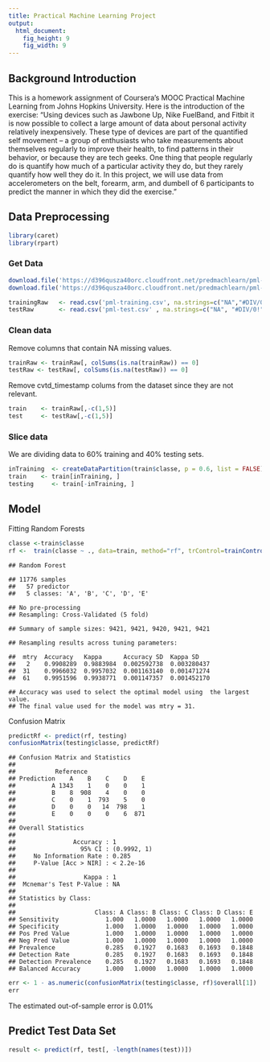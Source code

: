 ```yaml
---
title: Practical Machine Learning Project 
output:
  html_document:
    fig_height: 9
    fig_width: 9
---
```


## Background Introduction 
This is a homework assignment of Coursera’s MOOC Practical Machine Learning from Johns Hopkins University. Here is the introduction of the exercise:
"Using devices such as Jawbone Up, Nike FuelBand, and Fitbit it is now possible to collect a large amount of data about personal activity relatively inexpensively. These type of devices are part of the quantified self movement – a group of enthusiasts who take measurements about themselves regularly to improve their health, to find patterns in their behavior, or because they are tech geeks. One thing that people regularly do is quantify how much of a particular activity they do, but they rarely quantify how well they do it. In this project, we will use data from accelerometers on the belt, forearm, arm, and dumbell of 6 participants to predict the manner in which they did the exercise."

## Data Preprocessing  

```r
library(caret)
library(rpart)
```
### Get Data

```r
download.file('https://d396qusza40orc.cloudfront.net/predmachlearn/pml-training.csv', 'pml-training.csv')
download.file('https://d396qusza40orc.cloudfront.net/predmachlearn/pml-testing.csv','pml-test.csv' )

trainingRaw   <- read.csv('pml-training.csv', na.strings=c("NA","#DIV/0!", ""))
testRaw       <- read.csv('pml-test.csv' , na.strings=c("NA", "#DIV/0!", ""))
```

### Clean data

Remove columns that contain NA missing values.

```r
trainRaw <- trainRaw[, colSums(is.na(trainRaw)) == 0] 
testRaw <- testRaw[, colSums(is.na(testRaw)) == 0] 
```
Remove cvtd_timestamp colums from the dataset since they are not relevant.

```r
train    <- trainRaw[,-c(1,5)]
test     <- testRaw[,-c(1,5)]
```


### Slice data
We are dividing data to 60% training and 40% testing sets.

```r
inTraining  <- createDataPartition(train$classe, p = 0.6, list = FALSE)
train    <- train[inTraining, ]
testing     <- train[-inTraining, ]
```

## Model
Fitting Random Forests

```r
classe <-train$classe
rf <-  train(classe ~ ., data=train, method="rf", trControl=trainControl(method="cv", 5), ntree=50)
```

```
## Random Forest 

## 11776 samples
##   57 predictor
##   5 classes: 'A', 'B', 'C', 'D', 'E' 

## No pre-processing
## Resampling: Cross-Validated (5 fold) 

## Summary of sample sizes: 9421, 9421, 9420, 9421, 9421 

## Resampling results across tuning parameters:

##  mtry  Accuracy   Kappa      Accuracy SD  Kappa SD   
##   2    0.9908289  0.9883984  0.002592738  0.003280437
##  31    0.9966032  0.9957032  0.001163140  0.001471274
##  61    0.9951596  0.9938771  0.001147357  0.001452170

## Accuracy was used to select the optimal model using  the largest value.
## The final value used for the model was mtry = 31. 
```
Confusion Matrix

```r
predictRf <- predict(rf, testing)
confusionMatrix(testing$classe, predictRf)
```

```
## Confusion Matrix and Statistics
## 
##           Reference
## Prediction    A    B    C    D    E
##          A 1343    1    0    0    1
##          B    8  908    4    0    0
##          C    0    1  793    5    0
##          D    0    0   14  798    1
##          E    0    0    0    6  871
## 
## Overall Statistics
##                                          
##                Accuracy : 1          
##                  95% CI : (0.9992, 1)
##     No Information Rate : 0.285         
##     P-Value [Acc > NIR] : < 2.2e-16      
##                                          
##                   Kappa : 1         
##  Mcnemar's Test P-Value : NA             
## 
## Statistics by Class:
## 
##                      Class: A Class: B Class: C Class: D Class: E
## Sensitivity             1.000   1.0000   1.0000   1.0000   1.0000
## Specificity             1.000   1.0000   1.0000   1.0000   1.0000
## Pos Pred Value          1.000   1.0000   1.0000   1.0000   1.0000
## Neg Pred Value          1.000   1.0000   1.0000   1.0000   1.0000
## Prevalence              0.285   0.1927   0.1683   0.1693   0.1848
## Detection Rate          0.285   0.1927   0.1683   0.1693   0.1848
## Detection Prevalence    0.285   0.1927   0.1683   0.1693   0.1848
## Balanced Accuracy       1.000   1.0000   1.0000   1.0000   1.0000
```

```r
err <- 1 - as.numeric(confusionMatrix(testing$classe, rf)$overall[1])
err
```
The estimated out-of-sample error is 0.01%

## Predict Test Data Set


```r
result <- predict(rf, test[, -length(names(test))])
```


